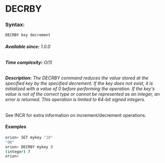 

# DECRBY

### Syntax:

```bash
DECRBY key decrement
```

###### **Available since:** 1.0.0
###### **Time complexity:** O(1)

###### **Description:** The DECRBY command reduces the value stored at the specified key by the specified decrement. If the key does not exist, it is initialized with a value of 0 before performing the operation. If the key's value is not of the correct type or cannot be represented as an integer, an error is returned. This operation is limited to 64-bit signed integers.

See INCR for extra information on increment/decrement operations.

#### Examples

```bash
orion> SET mykey "10"
"OK"
orion> DECRBY mykey 3
(integer) 7
orion> 


```